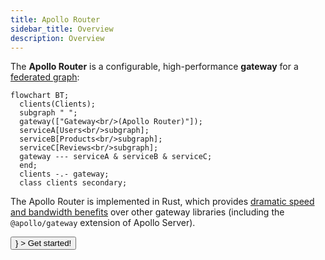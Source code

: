 ```yaml
---
title: Apollo Router
sidebar_title: Overview
description: Overview
---
```



The **Apollo Router** is a configurable, high-performance **gateway** for a [federated graph](https://www.apollographql.com/docs/federation/):

```mermaid
flowchart BT;
  clients(Clients);
  subgraph " ";
  gateway(["Gateway<br/>(Apollo Router)"]);
  serviceA[Users<br/>subgraph];
  serviceB[Products<br/>subgraph];
  serviceC[Reviews<br/>subgraph];
  gateway --- serviceA & serviceB & serviceC;
  end;
  clients -.- gateway;
  class clients secondary;
```

The Apollo Router is implemented in Rust, which provides [dramatic speed and bandwidth benefits](./) over other gateway libraries (including the `@apollo/gateway` extension of Apollo Server).

<p>
  <Button
    size="default"
    color={colors.primary}
    as={<Link to="./configuration/" />}
  >
    Get started!
  </Button>
</p>
